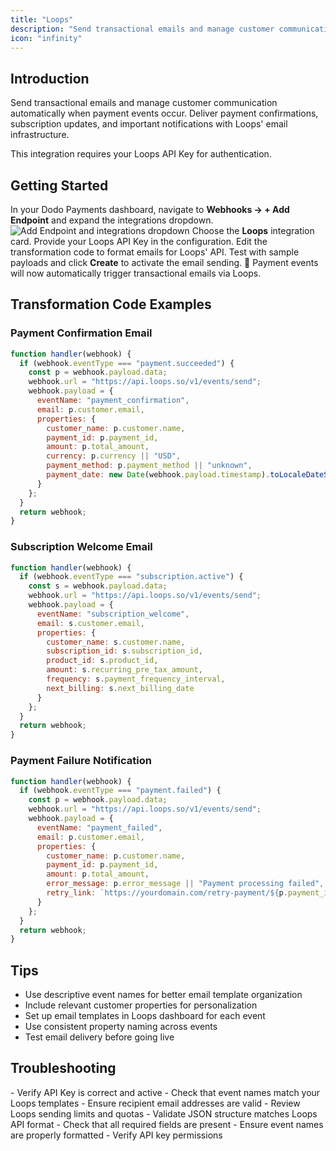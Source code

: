 ```yaml
---
title: "Loops"
description: "Send transactional emails and manage customer communication through Loops based on Dodo Payments events."
icon: "infinity"
---
```


## Introduction

Send transactional emails and manage customer communication automatically when payment events occur. Deliver payment confirmations, subscription updates, and important notifications with Loops' email infrastructure.

<Info>
This integration requires your Loops API Key for authentication.
</Info>

## Getting Started

<Steps>
<Step title="Open the Webhook Section">
  In your Dodo Payments dashboard, navigate to <b>Webhooks → + Add Endpoint</b> and expand the integrations dropdown.
  <Frame>
    <img src="/images/integrations/loops.png" alt="Add Endpoint and integrations dropdown" />
  </Frame>
</Step>

<Step title="Select Loops">
  Choose the <b>Loops</b> integration card.
</Step>

<Step title="Enter API Key">
  Provide your Loops API Key in the configuration.
</Step>

<Step title="Configure Transformation">
  Edit the transformation code to format emails for Loops' API.
</Step>

<Step title="Test & Create">
  Test with sample payloads and click <b>Create</b> to activate the email sending.
</Step>

<Step title="Done!">
  🎉 Payment events will now automatically trigger transactional emails via Loops.
</Step>
</Steps>

## Transformation Code Examples

### Payment Confirmation Email

```javascript payment_confirmation.js icon="js" expandable
function handler(webhook) {
  if (webhook.eventType === "payment.succeeded") {
    const p = webhook.payload.data;
    webhook.url = "https://api.loops.so/v1/events/send";
    webhook.payload = {
      eventName: "payment_confirmation",
      email: p.customer.email,
      properties: {
        customer_name: p.customer.name,
        payment_id: p.payment_id,
        amount: p.total_amount,
        currency: p.currency || "USD",
        payment_method: p.payment_method || "unknown",
        payment_date: new Date(webhook.payload.timestamp).toLocaleDateString()
      }
    };
  }
  return webhook;
}
```

### Subscription Welcome Email

```javascript subscription_welcome.js icon="js" expandable
function handler(webhook) {
  if (webhook.eventType === "subscription.active") {
    const s = webhook.payload.data;
    webhook.url = "https://api.loops.so/v1/events/send";
    webhook.payload = {
      eventName: "subscription_welcome",
      email: s.customer.email,
      properties: {
        customer_name: s.customer.name,
        subscription_id: s.subscription_id,
        product_id: s.product_id,
        amount: s.recurring_pre_tax_amount,
        frequency: s.payment_frequency_interval,
        next_billing: s.next_billing_date
      }
    };
  }
  return webhook;
}
```

### Payment Failure Notification

```javascript payment_failure.js icon="js" expandable
function handler(webhook) {
  if (webhook.eventType === "payment.failed") {
    const p = webhook.payload.data;
    webhook.url = "https://api.loops.so/v1/events/send";
    webhook.payload = {
      eventName: "payment_failed",
      email: p.customer.email,
      properties: {
        customer_name: p.customer.name,
        payment_id: p.payment_id,
        amount: p.total_amount,
        error_message: p.error_message || "Payment processing failed",
        retry_link: `https://yourdomain.com/retry-payment/${p.payment_id}`
      }
    };
  }
  return webhook;
}
```

## Tips

- Use descriptive event names for better email template organization
- Include relevant customer properties for personalization
- Set up email templates in Loops dashboard for each event
- Use consistent property naming across events
- Test email delivery before going live

## Troubleshooting

<AccordionGroup>
<Accordion title="Emails not being sent">
- Verify API Key is correct and active
- Check that event names match your Loops templates
- Ensure recipient email addresses are valid
- Review Loops sending limits and quotas
</Accordion>

<Accordion title="Transformation errors">
- Validate JSON structure matches Loops API format
- Check that all required fields are present
- Ensure event names are properly formatted
- Verify API key permissions
</Accordion>
</AccordionGroup> 
